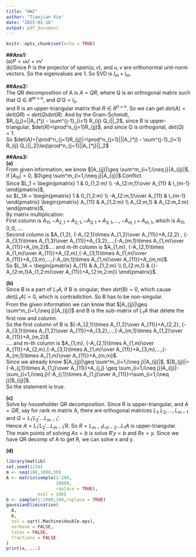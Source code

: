 ```yaml
---
title: "HW2"
author: "Tianjian Xie"
date: "2023-02-16"
output: pdf_document
---
```


```r
knitr::opts_chunk$set(echo = TRUE)
```

**##Ans1:**\
(a)$P = uu' +vv'$\
(b)Since P is the projector of $span(u,v)$, and $u,v$ are orthonormal unit-norm vectors. So the eigenvalues are 1. So SVD is $I_m +I_m$.\

**##Ans2:**\
The QR decomposition of A is $A = QR$, where Q is an orthogonal matrix such that $Q \in R^{m \times n}$, and $Q'Q=I_n$.\
and R is an upper-triangular matrix that $R \in R^{n \times n}$. So we can get $det(A)=det(QR)=det(Q)det(R)$. And by the Gram-Schmidt,\
$R_{j,j}=||A_{*j} - \sum^{j-1}_{i=1} R_{ij} Q_i||_2$, since R is upper-triangular, $det(R)=\prod^n_{j=1}R_{jj}$, and since Q is orthogonal, $det(Q)=1$.\
So $det(A)=|\prod^n_{j=1}R_{jj}|=\prod^n_{j=1}|||A_{*j} - \sum^{j-1}_{i=1} R_{ij} Q_i||_2|\leq\prod^n_{j=1}||A_{*j}||_2$\

**##Ans3:**\
**(a)**\
From given information, we know $|A_{jj}|\geq \sum^m_{i=1,i\neq j}|A_{ij}|$, if $|A_{11}|=0$, $0\geq \sum^m_{i=1,i\neq j}|A_{ij}|$.Conflict.\
Since $L_1 = \begin{pmatrix} 1 & 0_{1,2:m} \\ -A_{2:m,1}\over A_{11} & I_{m-1} \end{pmatrix}$,\
so $L_1A = \begin{pmatrix} 1 & 0_{1,2:m} \\ -A_{2:m,1}\over A_{11} & I_{m-1} \end{pmatrix} \begin{pmatrix} A_{11} & A_{1,2:m} \\ A_{2:m,1} & A_{2:m,2:m} \end{pmatrix}$,\
By matrix multiplication:\
First column is $A_{11}, -A_{2,1}+A_{2,1},-A_{3,1}+A_{3,1},...,-A_{m,1}+A_{m,1}$, which is $A_{11},0,0,...$.\
Second column is $A_{1,2}, {-A_{2,1}\times A_{1,2}\over A_{11}}+A_{2,2} , {-A_{3,1}\times A_{1,3}\over A_{11}}+A_{3,2},...,{-A_{m,1}\times A_{1,m}\over A_{11}}+A_{m,2}$.... and m-th column is $A_{1,m}, {-A_{2,1}\times A_{1,m}\over A_{11}}+A_{2,m},{-A_{3,1}\times A_{1,m}\over A_{11}}+A_{3,m},...,{-A_{m,1}\times A_{1,m}\over A_{11}}+A_{m,m}$.\
So $L_1A = \begin{pmatrix} A_{11} & A_{1,2:m} \\ 0_{2:m,1} & {{-A_{2:m,1}A_{1,2:m}\over A_{11}}+A_{2:m,2:m}} \end{pmatrix}$.\

**(b)**\
Since B is a part of $L_1A$, if B is singular, then $det(B)=0$, which cause $det(L_1A)=0$, which is contradiction. So B has to be non-singular.\
From the given information we can know that $|A_{jj}|\geq \sum^m_{i=1,i\neq j}|A_{ij}|$ and B is the sub-matrix of $L_1A$ that delete the first row and column.\
So the first column of B is ${-A_{2,1}\times A_{1,2}\over A_{11}}+A_{2,2}, {-A_{3,1}\times A_{1,2}\over A_{11}}+A_{3,2},...,{-A_{m,1}\times A_{1,2}\over A_{11}}+A_{m,2}$\
.... and m-th column is $A_{1,m}, {-A_{2,1}\times A_{1,m}\over A_{11}}+A_{2,m},{-A_{3,1}\times A_{1,m}\over A_{11}}+A_{3,m},...,{-A_{m,1}\times A_{1,m}\over A_{11}}+A_{m,m}$.\
Since we already know $|A_{jj}|\geq \sum^m_{i=1,i\neq j}|A_{ij}|$, $|B_{jj}|={-A_{j,1}\times A_{1,j}\over A_{11}}+A_{j,j} \geq \sum_{i=1,i\neq j}|A_{ij}|-\sum_{i=1,i\neq j}{-A_{i,1}\times A_{1,j}\over A_{11}}=\sum_{i=1,i\neq j}|B_{ij}|$.\
So the statement is true.

**(c)**\
Solve by householder QR decomposition. Since R is upper-triangular, and $A=QR$, say for rank m matrix A, there are orthogonal matrices $L_1,L_2,...,L_{m-1}$ and $Q=L_1'L_2'...L_{m-1}'$.\
Hence $A=L_1'L_2'...L_{m-1}'R$. So $R=L_{m-1}L_{m-2}...L_1A$ is upper-triangular.\
The main points of solving $Ax=b$ is solve $R'y=b$ and $Rx=y$. Since we have QR decomp of A to get R, we can solve x and y.\

**(d)**\

```r
library(matlib)
set.seed(1234)
m <- seq(100,1000,50)
A <- matrix(sample(1:100,
                   10000,
                   replace = TRUE),
            ncol = 100)
b <- sample(1:1000,100,replace = TRUE)
gaussianElimination(
  A,
  b,
  tol = sqrt(.Machine$double.eps),
  verbose = FALSE,
  latex = FALSE,
  fractions = FALSE
)
print(x, ...)
```
